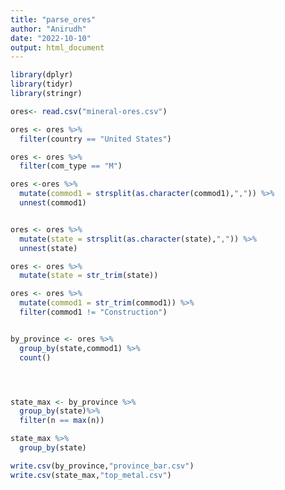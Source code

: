 ```yaml
---
title: "parse_ores"
author: "Anirudh"
date: "2022-10-10"
output: html_document
---
```


```r

library(dplyr)
library(tidyr)
library(stringr)
```

```r

ores<- read.csv("mineral-ores.csv")

ores <- ores %>%
  filter(country == "United States")

ores <- ores %>%
  filter(com_type == "M")

ores <-ores %>%
  mutate(commod1 = strsplit(as.character(commod1),",")) %>%
  unnest(commod1)


ores <- ores %>%
  mutate(state = strsplit(as.character(state),",")) %>%
  unnest(state)

ores <- ores %>%
  mutate(state = str_trim(state))

ores <- ores %>%
  mutate(commod1 = str_trim(commod1)) %>%
  filter(commod1 != "Construction")



```

```r

by_province <- ores %>%
  group_by(state,commod1) %>%
  count()




state_max <- by_province %>%
  group_by(state)%>%
  filter(n == max(n))

```

```r
state_max %>%
  group_by(state)

```


```r

write.csv(by_province,"province_bar.csv")
write.csv(state_max,"top_metal.csv")
```





